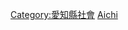 {{Catnav|頁面分類|各種主題的頁面分類|按國家分類|各國教育|日本教育}}

{{日本行政區劃分類導航|教育}}

[[Category:愛知縣社會|Category:愛知縣社會]]
[[Category:日本各都道府縣教育|Aichi]]